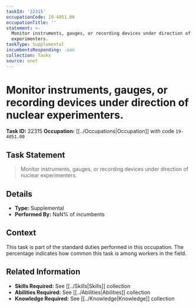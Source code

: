 ```yaml
---
taskId: '22315'
occupationCode: 19-4051.00
occupationTitle: ''
statement: >-
  Monitor instruments, gauges, or recording devices under direction of nuclear
  experimenters.
taskType: Supplemental
incumbentsResponding: .nan
collection: Tasks
source: onet
---
```

# Monitor instruments, gauges, or recording devices under direction of nuclear experimenters.

**Task ID:** 22315
**Occupation:** [[../Occupations|Occupation]] with code `19-4051.00`

## Task Statement

> Monitor instruments, gauges, or recording devices under direction of nuclear experimenters.

## Details

- **Type:** Supplemental
- **Performed By:** NaN% of incumbents

## Context

This task is part of the standard duties performed in this occupation. The percentage indicates how common this task is among workers in the field.

## Related Information

- **Skills Required:** See [[../Skills|Skills]] collection
- **Abilities Required:** See [[../Abilities|Abilities]] collection
- **Knowledge Required:** See [[../Knowledge|Knowledge]] collection
